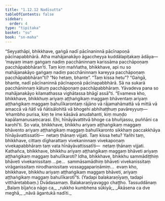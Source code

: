 ```yaml
---
title: "1.12.12 Nadīsutta"
tableOfContents: false
sidebar:
  order: 4
type: "tipitaka"
basket: "su"
book: "sn-maha"
---
```



<DynamicBreadcrumb />

<Division number="160" book="sn-maha" bookNo="14" page="49">

<Paragraph number="299" book="sn-maha">
“Seyyathāpi, bhikkhave, gaṅgā nadī pācīnaninnā pācīnapoṇā pācīnapabbhārā. Atha mahājanakāyo āgaccheyya kuddālapiṭakaṃ ādāya—  ‘mayaṃ imaṃ gaṅgaṃ nadiṃ pacchāninnaṃ karissāma pacchāpoṇaṃ pacchāpabbhāran’ti. Taṃ kiṃ maññatha, bhikkhave, api nu so mahājanakāyo gaṅgaṃ nadiṃ pacchāninnaṃ kareyya pacchāpoṇaṃ pacchāpabbhāran”ti? “No hetaṃ, bhante”. “Taṃ kissa hetu”? “Gaṅgā, bhante, nadī pācīnaninnā pācīnapoṇā pācīnapabbhārā. Sā na sukarā pacchāninnaṃ kātuṃ pacchāpoṇaṃ pacchāpabbhāraṃ. Yāvadeva pana so mahājanakāyo kilamathassa vighātassa bhāgī assā”ti. “Evameva kho, bhikkhave, bhikkhuṃ ariyaṃ aṭṭhaṅgikaṃ maggaṃ bhāventaṃ ariyaṃ aṭṭhaṅgikaṃ maggaṃ bahulīkarontaṃ rājāno vā rājamahāmattā vā mittā vā amaccā vā ñātī vā ñātisālohitā vā bhogehi abhihaṭṭhuṃ pavāreyyuṃ—  ‘ehambho purisa, kiṃ te ime kāsāvā anudahanti, kiṃ muṇḍo kapālamanusaṃcarasi. Ehi, hīnāyāvattitvā bhoge ca bhuñjassu, puññāni ca karohī’ti. So vata, bhikkhave, bhikkhu ariyaṃ aṭṭhaṅgikaṃ maggaṃ bhāvento ariyaṃ aṭṭhaṅgikaṃ maggaṃ bahulīkaronto sikkhaṃ paccakkhāya hīnāyāvattissatīti—  netaṃ ṭhānaṃ vijjati. Taṃ kissa hetu? Yañhi taṃ, bhikkhave, cittaṃ dīgharattaṃ vivekaninnaṃ vivekapoṇaṃ vivekapabbhāraṃ taṃ vata hīnāyāvattissatīti—  netaṃ ṭhānaṃ vijjati. Kathañca, bhikkhave, bhikkhu ariyaṃ aṭṭhaṅgikaṃ maggaṃ bhāveti ariyaṃ aṭṭhaṅgikaṃ maggaṃ bahulīkaroti? Idha, bhikkhave, bhikkhu sammādiṭṭhiṃ bhāveti vivekanissitaṃ …pe…  sammāsamādhiṃ bhāveti vivekanissitaṃ virāganissitaṃ nirodhanissitaṃ vossaggapariṇāmiṃ…  evaṃ kho, bhikkhave, bhikkhu ariyaṃ aṭṭhaṅgikaṃ maggaṃ bhāveti, ariyaṃ aṭṭhaṅgikaṃ maggaṃ bahulīkarotī”ti. (Yadapi balakaraṇīyaṃ, tadapi vitthāretabbaṃ.)

</Paragraph>
</Division>

<Paragraph number="300" type="center" book="sn-maha">
Dvādasamaṃ.



</Paragraph>

<Paragraph number="301" type="center" book="sn-maha">
Balakaraṇīyavaggo chaṭṭho.



</Paragraph>

<Paragraph number="302" type="center" book="sn-maha">
Tassuddānaṃ


</Paragraph>

<Paragraph number="303" type="verses" book="sn-maha">
_Balaṃ bījañca nāgo ca,_  
_rukkho kumbhena sūkiyā;_  
_Ākāsena ca dve meghā,_  
_nāvā āgantukā nadīti._
</Paragraph>